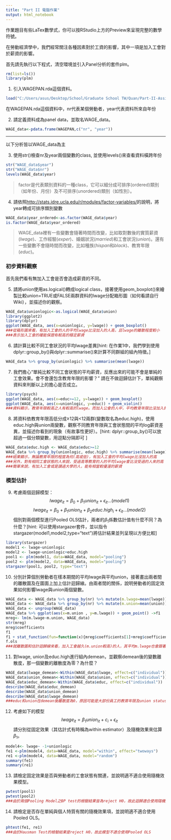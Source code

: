 ```yaml
---
title: "Part II 電腦作業"
output: html_notebook
---
```

作業題目有些LaTex數學式，你可以按RStudio上方的Preview來呈現完整的數學符號。

在勞動經濟學中，我們經常關注各種因素對於工資的影響，其中一項是加入工會對於薪資的影響。

首先請先執行以下程式，清空環境並引入Panel分析的套件plm。
```r
rm(list=ls())
library(plm)
```


1. 引入WAGEPAN.rda這個資料。
```r
load("C:/Users/asus/Desktop/School/Graduate School TW/Quan/Part-II-Assignment/WAGEPAN.rdata")
```

在WAGEPAN.rda這個資料中，nr代表某個勞動者，year代表資料所來自年份

2. 請定義資料成為panel data，並取名WAGE_data。
```r
WAGE_data<-pdata.frame(WAGEPAN,c("nr", "year"))
```

***
以下分析皆以WAGE_data為主

3. 使用str()檢查nr及year兩個變數的class, 並使用levels()來查看資料橫跨年份
```r
str("WAGE_data$year")
str("WAGE_data$nr")
levels(WAGE_data$year)
```

> factor是代表類別資料的一種class，它可以細分成可排序(ordered)類別（如年份、月份）及不可排序(unordered)類別（如性別）。

4. 請依照<http://stats.idre.ucla.edu/r/modules/factor-variables/>的說明，將year轉成可排序類別變數
```r
WAGE_data$year_ordered<-as.factor(WAGE_data$year)
is.factor(WAGE_data$year_ordered)
```


> WAGE_data裡有一些變數會隨著時間而改變，比如取對數後的實質薪資($lwage$)、工作經驗($exper$)、婚姻狀況($married$)和工會狀況($union$)。還有一些變數不會隨時間而改變，比如種族($hispan$和$black$)、教育年限($educ$)。

### 初步資料觀察
首先我們看有無加入工會是否會造成薪資的不同。

5. 請將union使用as.logical()轉成logical  class，接著使用geom_boxplot()來繪製比較union=TRUE或FALSE兩群資料的lwage分配箱形圖（如何看請自行Wiki），並描述你的觀察。
```r
WAGE_data$unionlogic<-as.logical(WAGE_data$union)
library(ggplot2)
library(dplyr)
ggplot(WAGE_data, aes(x=unionlogic, y=lwage)) + geom_boxplot()
###從箱形圖來看，有加入工會的人的平均lwage比沒加入的人高，且lwage的離散程度較小
###表示加入工會的確能保證有較高的穩定薪資
```


6. 請計算比較不同工會狀況的平均lwage差異[hint: 在作業1中，我們學到使用dplyr::group_by()與dplyr::summarise()來計算不同群組的組內特徵。]
```r
WAGE_data %>% group_by(unionlogic) %>% summarise(mean(lwage))
```

 7. 我們擔心“單純比較不同工會狀態的平均薪資，反應出來的可能不會是單純的工會效果。會不會還包含教育年限的影響？” 請在不做迴歸估計下，單純觀察資料來判斷以上的擔心是否成立。
```r
library(psych)
ggplot(WAGE_data, aes(x=educ>=12, y=lwage)) + geom_boxplot()
ggplot(WAGE_data, aes(x=unionlogic, y=educ)) + geom_violin()
###資料顯示，教育年限較高之人有較高的lwage。而加入公會的人中，平均教育年限比沒加入的高，故的確有可能受到教育年限之影響。
```

8. 將資料依教育年限高低分成≥12與<12兩群(變數取名為educ.high)，使用educ.high與union兩變數，觀察不同教育年限與工會狀態間的平均log薪資差異，並描述你看到的現象（有故事性更好）。[hint: dplyr::group_by()可以放超過一個分類變數，用逗點分隔即可 ]
```r
WAGE_data$educ.high <- WAGE_data$educ>=12
WAGE_data %>% group_by(unionlogic, educ.high) %>% summarise(mean(lwage))
###結果顯示，無論教育年限的程度為何(高或低)，有加入工會的平均lwage比沒加入的高
###另外，對有相同工會狀態的人來說，受過高等教育的人的平均lwage會比沒受過的人來的高
###簡單來說，有加入工會或是讀過大學的人，能有相當較優渥的薪資
```

### 模型估計
9. 考慮兩個迴歸模型：
$$lwage_{it}	=\beta_{0}+\beta_{1}union_{it}+\epsilon_{it}...(model1)$$
$$lwage_{it}	=\beta_{0}+\beta_{1}union_{it}+\beta_{2}educ.high_{i}+\epsilon_{it}...(model2)$$
個別對兩個模型進行Pooled OLS估計，兩者的$\beta_1$係數估計值有什麼不同？為什麼？[hint: 可以使用stargazer套件，並以指令stargazer(model1,model2,type="text")將估計結果並列呈現以方便比較]
```r
library(stargazer)
model1 <- lwage~unionlogic
model2 <- lwage~unionlogic+educ.high
pool1 <- plm(model1, data=WAGE_data, model="pooling")
pool2 <- plm(model2, data=WAGE_data, model="pooling")
stargazer(pool1, pool2, type="text")
```

10. 分別計算個別勞動者在樣本期間的平均lwage與平均union，接著畫出兩者間的離散圖及在圖面上加上估計迴歸線。由兩者間的關係，說明勞動者的固定效果如何影響lwage與union兩個變數。
```r
WAGE_data <- WAGE_data %>% group_by(nr) %>% mutate(m.lwage=mean(lwage))
WAGE_data <- WAGE_data %>% group_by(nr) %>% mutate(m.union=mean(union))
WAGE_data <- ungroup(WAGE_data) 
WAGE_data %>% ggplot(aes(x=m.union , y=m.lwage)) + geom_point() ->f1
mreg<- lm(m.lwage~m.union, WAGE_data)
str(mreg)
mreg$coefficients
f1
f1 + stat_function(fun=function(x){mreg$coefficients[1]+mreg$coefficients[2]*x}, color="red") -> f.ols
f.ols
###就離散圖和估計迴歸線來看，加入工會越久(m.union較高)的人，其平均m.lwage也會跟著上升，至於勞動者的固定效果如何影響lwage與union兩個變數，我認為其中一個解釋是工作經驗的長短會同時影響lwage與union這兩個變數，工作經驗多的人領較高的薪資很正常，而工作經驗多的人也比較能夠知道工會的好處，而選擇加入。
```


11. 對lwage, union及educ.high進行組內demean，並觀察demean後的變數離散度，那一個變數的離散度為零？為什麼？
```r
WAGE_data$lwage_demean<-Within(WAGE_data$lwage, effect=c("individual"))
WAGE_data$union_demean<-Within(WAGE_data$union, effect=c("individual"))
WAGE_data$educ_demean<-Within(WAGE_data$educ, effect=c("individual"))
describe(WAGE_data$educ_demean)
describe(WAGE_data$union_demean)
describe(WAGE_data$lwage_demean)
###educ和union在demean後離散度為0，原因可能是大部份員工的教育年限及union status並不會隨時間變動(出社會工作後不再進修，還有並不會有在當期加入工會，下期離開，然後在下下期又再加入的行為)，所以離散度接近於0
```

12. 考慮如下的模型
$$lwage_{it}=\beta_{1}union_{it}+c_{i}+\epsilon_{it}$$
請分別從固定效果（其估計式有時稱為within estimator）及隨機效果來估算$\beta_1$。
```r
model4<- lwage~ -1+unionlogic
fe1 <-plm(model4, data=WAGE_data, model="within", effect="twoways")
re1 <-plm(model4, data=WAGE_data, model="random")
summary(fe1)
summary(re1)
```

13. 請檢定固定效果是否與勞動者的工會狀態有關連，並說明適不適合使用隨機效果模型。
```r
pwtest(pool1)
pwtest(pool2)
###由於兩個Pooling Model之BP test的檢驗結果皆為reject H0，故此迴歸適合使用隨機效果模型
```

14. 請檢定是否存在單純與個人特質有關的隨機效果項，並說明適不適合使用Pooled OLS。
```r
phtest(fe1, re1)
###由於Hausman Test的檢驗結果是reject H0，故此模型不適合使用Pooled OLS
```

